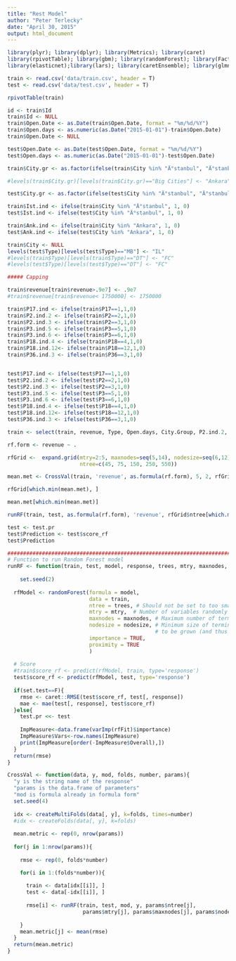 ```yaml
---
title: "Rest Model"
author: "Peter Terlecky"
date: "April 30, 2015"
output: html_document
---
```

```r
library(plyr); library(dplyr); library(Metrics); library(caret)
library(rpivotTable); library(gbm); library(randomForest); library(FactoMineR)
library(elasticnet);library(lars); library(caretEnsemble); library(glmnet)
```

```r
train <- read.csv('data/train.csv', header = T)
test <- read.csv('data/test.csv', header = T)
```

```r
rpivotTable(train)
```


```r
id <- train$Id
train$Id <- NULL
train$Open.Date <- as.Date(train$Open.Date, format = "%m/%d/%Y")
train$Open.days <- as.numeric(as.Date("2015-01-01")-train$Open.Date)
train$Open.Date <- NULL

test$Open.Date <- as.Date(test$Open.Date, format = "%m/%d/%Y")
test$Open.days <- as.numeric(as.Date("2015-01-01")-test$Open.Date)

train$City.gr <- as.factor(ifelse(train$City %in% "Ä°stanbul", "Ä°stanbul", ifelse(train$City %in% "Ankara", "Ankara", as.character(train$City.Group))))

#levels(train$City.gr)[levels(train$City.gr)=="Big Cities"] <- "Ankara"

test$City.gr <- as.factor(ifelse(test$City %in% "Ä°stanbul", "Ä°stanbul", ifelse(test$City %in% "Ankara", "Ankara", as.character(test$City.Group))))

train$Ist.ind <- ifelse(train$City %in% "Ä°stanbul", 1, 0)
test$Ist.ind <- ifelse(test$City %in% "Ä°stanbul", 1, 0)

train$Ank.ind <- ifelse(train$City %in% "Ankara", 1, 0)
test$Ank.ind <- ifelse(test$City %in% "Ankara", 1, 0)

train$City <- NULL
levels(test$Type)[levels(test$Type)=="MB"] <- "IL"
#levels(train$Type)[levels(train$Type)=="DT"] <- "FC"
#levels(test$Type)[levels(test$Type)=="DT"] <- "FC"

##### Capping

train$revenue[train$revenue>.9e7] <- .9e7
#train$revenue[train$revenue< 1750000] <- 1750000

```

```r

train$P17.ind <- ifelse(train$P17==1,1,0)
train$P2.ind.2 <- ifelse(train$P2==2,1,0)
train$P2.ind.3 <- ifelse(train$P2==3,1,0)
train$P3.ind.5 <- ifelse(train$P3==5,1,0)
train$P3.ind.6 <- ifelse(train$P3==6,1,0)
train$P18.ind.4 <- ifelse(train$P18==4,1,0)
train$P18.ind.12<- ifelse(train$P18==12,1,0)
train$P36.ind.3 <- ifelse(train$P36==3,1,0)


test$P17.ind <- ifelse(test$P17==1,1,0)
test$P2.ind.2 <- ifelse(test$P2==2,1,0)
test$P2.ind.3 <- ifelse(test$P2==3,1,0)
test$P3.ind.5 <- ifelse(test$P3==5,1,0)
test$P3.ind.6 <- ifelse(test$P3==6,1,0)
test$P18.ind.4 <- ifelse(test$P18==4,1,0)
test$P18.ind.12<- ifelse(test$P18==12,1,0)
test$P36.ind.3 <- ifelse(test$P36==3,1,0)

```


```r

train <- select(train, revenue, Type, Open.days, City.Group, P2.ind.2, P2.ind.3, P3.ind.6, P3.ind.5, P17.ind, P18.ind.4, P18.ind.12, P36.ind.3, P11, P36, P2, P3, P17, P18, Ank.ind, Ist.ind)

rf.form <- revenue ~ .

```

```r
rfGrid <-  expand.grid(mtry=2:5, maxnodes=seq(5,14), nodesize=seq(6,12), 
                       ntree=c(45, 75, 150, 250, 550))

```

```r
mean.met <- CrossVal(train, 'revenue', as.formula(rf.form), 5, 2, rfGrid)

rfGrid[which.min(mean.met), ]

mean.met[which.min(mean.met)]

runRF(train, test, as.formula(rf.form), 'revenue', rfGrid$ntree[which.min(mean.met)],  rfGrid$mtry[which.min(mean.met)],rfGrid$maxnodes[which.min(mean.met)],rfGrid$nodesize[which.min(mean.met)], set.test=T)

test <- test.pr
test$Prediction <- test$score_rf
test$Prediction
```

```r
############################################################################################################
# Function to run Random Forest model
runRF <- function(train, test, model, response, trees, mtry, maxnodes, nodesize, set.test=F) {
  
    set.seed(2)
  
  rfModel <- randomForest(formula = model,
                          data = train,
                          ntree = trees, # Should not be set to too small to ensure that every input row gets predicted at least a few times
                          mtry = mtry,  # Number of variables randomly sampled as candidates at each split
                          maxnodes = maxnodes, # Maximum number of terminal nodes trees can have. If not given, trees are grown to the maximum possible (subject to limits by nodesize)
                          nodesize = nodesize, # Minimum size of terminal nodes. Setting this number larger causes smaller trees
                                               # to be grown (and thus take less time).Default=1 (for classification); Default=5 (for regression)
                          importance = TRUE,
                          proximity = TRUE
                          )
  
  # Score
  #train$score_rf <- predict(rfModel, train, type='response')
  test$score_rf <- predict(rfModel, test, type='response')
  
  if(set.test==F){
    rmse <- caret::RMSE(test$score_rf, test[, response])
    mae <- mae(test[, response], test$score_rf)
  }else{
    test.pr <<- test
    
    ImpMeasure<-data.frame(varImp(rfFit)$importance)
    ImpMeasure$Vars<-row.names(ImpMeasure)
    print(ImpMeasure[order(-ImpMeasure$Overall),])
  }
  return(rmse)
}

```

```r

CrossVal <- function(data, y, mod, folds, number, params){
  "y is the string name of the response"
  "params is the data.frame of parameters"
  "mod is formula already in formula form"
  set.seed(4)
  
  idx <- createMultiFolds(data[, y], k=folds, times=number)
  #idx <- createFolds(data[, y], k=folds)
  
  mean.metric <- rep(0, nrow(params))
  
  for(j in 1:nrow(params)){
    
    rmse <- rep(0, folds*number)

    for(i in 1:(folds*number)){
    
      train <- data[idx[[i]], ]
      test <- data[-idx[[i]], ]
    
      rmse[i] <- runRF(train, test, mod, y, params$ntree[j],
                        params$mtry[j], params$maxnodes[j], params$nodesize[j])
    
    }
    mean.metric[j] <- mean(rmse)
  }
  return(mean.metric)
}
```
